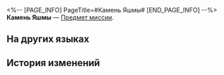 <%-- [PAGE_INFO]
PageTitle=#Камень Яшмы#
[END_PAGE_INFO] --%>
{{Предмет Инфобокс
|id          = 140462
|Изображение = Предмет Камень Яшмы.png
|Тип         = Предмет миссии
|Инвентарь   = Миссии
|Редкость    = 3
|Эффект      = 
|Описание    = 
}}
'''Камень Яшмы''' — [[Предмет миссии]].

==На других языках==
{{На других языках
|en   = Jade's Cornerstone
|zhs  = 翡翠的基石
|zht  = 翡翠的基石
|ja   = ジェイドの基石
|ko   = 제이드의 초석
|es   = Piedra angular de Jade
|fr   = Pierre angulaire de Jade
|ru   = Камень Яшмы
|th   = หินศิลาของ Jade
|vi   = Đá Tảng Của Jade
|de   = Jades Kernstein
|id   = Batu Landasan Jade
|pt   = Alicerce de Jade
}}

==История изменений==
{{История изменений|3.5}}